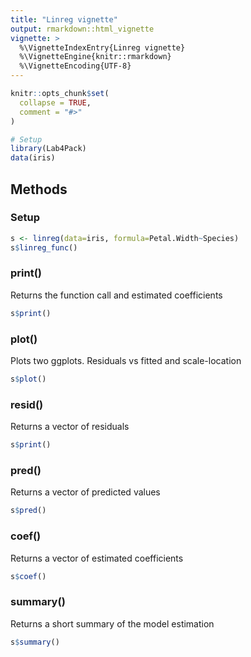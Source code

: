```yaml
---
title: "Linreg vignette"
output: rmarkdown::html_vignette
vignette: >
  %\VignetteIndexEntry{Linreg vignette}
  %\VignetteEngine{knitr::rmarkdown}
  %\VignetteEncoding{UTF-8}
---
```


```r
knitr::opts_chunk$set(
  collapse = TRUE,
  comment = "#>"
)
```

```r
# Setup
library(Lab4Pack)
data(iris)
```

## Methods
### Setup

```r
s <- linreg(data=iris, formula=Petal.Width~Species)
s$linreg_func()
```

### print()
Returns the function call and estimated coefficients
```r
s$print()
```


### plot()
Plots two ggplots. Residuals vs fitted and scale-location
```r
s$plot()
```

### resid()
Returns a vector of residuals
```r
s$print()
```

### pred()
Returns a vector of predicted values
```r
s$pred()
```

### coef()
Returns a vector of estimated coefficients
```r
s$coef()
```

### summary()
Returns a short summary of the model estimation
```r
s$summary()
```


